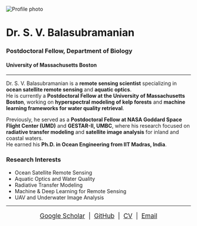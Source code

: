 
<div class="text-center">
  <img src="images/profile.jpg" alt="Profile photo" class="profile-pic">

  <h1>Dr. S. V. Balasubramanian</h1>
  <h3>Postdoctoral Fellow, Department of Biology</h3>
  <h4>University of Massachusetts Boston</h4>
</div>

---

Dr. S. V. Balasubramanian is a **remote sensing scientist** specializing in **ocean satellite remote sensing** and **aquatic optics**.  
He is currently a **Postdoctoral Fellow at the University of Massachusetts Boston**, working on **hyperspectral modeling of kelp forests** and **machine learning frameworks for water quality retrieval**.  

Previously, he served as a **Postdoctoral Fellow at NASA Goddard Space Flight Center (UMD)** and **GESTAR-II, UMBC**, where his research focused on **radiative transfer modeling** and **satellite image analysis** for inland and coastal waters.  
He earned his **Ph.D. in Ocean Engineering from IIT Madras, India**.  


### **Research Interests**

- Ocean Satellite Remote Sensing  
- Aquatic Optics and Water Quality  
- Radiative Transfer Modeling  
- Machine & Deep Learning for Remote Sensing  
- UAV and Underwater Image Analysis  

---


<p style="text-align:center; font-size:17px;">
  <a href="https://scholar.google.com/citations?hl=en&user=-_-rEs0AAAAJ" target="_blank">Google Scholar</a> &nbsp;|&nbsp;
   <a href="#" target="_blank">GitHub</a> &nbsp;|&nbsp;
   <a href="#" target="_blank">CV</a> &nbsp;|&nbsp;
   <a href="mailto:vbsbalanin@gmail.com">Email</a>
</p>
